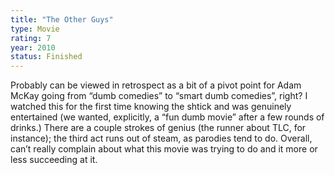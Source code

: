 ```yaml
---
title: "The Other Guys"
type: Movie
rating: 7
year: 2010
status: Finished
---
```


Probably can be viewed in retrospect as a bit of a pivot point for Adam McKay going from “dumb comedies” to “smart dumb comedies”, right? I watched this for the first time knowing the shtick and was genuinely entertained (we wanted, explicitly, a “fun dumb movie” after a few rounds of drinks.) There are a couple strokes of genius (the runner about TLC, for instance); the third act runs out of steam, as parodies tend to do. Overall, can’t really complain about what this movie was trying to do and it more or less succeeding at it.
